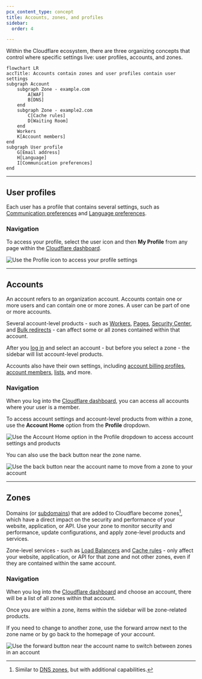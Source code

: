 ```yaml
---
pcx_content_type: concept
title: Accounts, zones, and profiles
sidebar:
  order: 4

---
```


Within the Cloudflare ecosystem, there are three organizing concepts that control where specific settings live: user profiles, accounts, and zones.

```mermaid
flowchart LR
accTitle: Accounts contain zones and user profiles contain user settings
subgraph Account
    subgraph Zone - example.com
        A[WAF]
        B[DNS]
    end
    subgraph Zone - example2.com
        C[Cache rules]
        D[Waiting Room]
    end
    Workers
    K[Account members]
end
subgraph User profile
    G[Email address]
    H[Language]
    I[Communication preferences]
end
```

***

## User profiles

Each user has a profile that contains several settings, such as [Communication preferences](/fundamentals/setup/account/customize-account/communication-preference/) and [Language preferences](/fundamentals/setup/account/customize-account/language-preference/).

### Navigation

To access your profile, select the user icon and then **My Profile** from any page within the [Cloudflare dashboard](https://dash.cloudflare.com).

![Use the Profile icon to access your profile settings](~/assets/images/fundamentals/get-started/profile-navigation.png)

***

## Accounts

An account refers to an organization account. Accounts contain one or more users and can contain one or more zones. A user can be part of one or more accounts.

Several account-level products - such as [Workers](/workers/), [Pages](/pages/), [Security Center](/security-center/), and [Bulk redirects](/rules/url-forwarding/bulk-redirects/) - can affect some or all zones contained within that account.

After you [log in](https://dash.cloudflare.com) and select an account - but before you select a zone - the sidebar will list account-level products.

Accounts also have their own settings, including [account billing profiles](/fundamentals/subscriptions-and-billing/create-billing-profile/), [account members](/fundamentals/setup/manage-members/), [lists](/waf/tools/lists/), and more.

### Navigation

When you log into the [Cloudflare dashboard](https://dash.cloudflare.com), you can access all accounts where your user is a member.

To access account settings and account-level products from within a zone, use the **Account Home** option from the **Profile** dropdown.

![Use the Account Home option in the Profile dropdown to access account settings and products](~/assets/images/fundamentals/get-started/account-navigation-profile.png)

You can also use the back button near the zone name.

![Use the back button near the account name to move from a zone to your account](~/assets/images/fundamentals/get-started/account-navigation.png)

***

## Zones

Domains (or [subdomains](/dns/zone-setups/subdomain-setup/)) that are added to Cloudflare become zones[^1], which have a direct impact on the security and performance of your website, application, or API. Use your zone to monitor security and performance, update configurations, and apply zone-level products and services.

Zone-level services - such as [Load Balancers](/load-balancing/) and [Cache rules](/cache/how-to/cache-rules/) - only affect your website, application, or API for that zone and not other zones, even if they are contained within the same account.

### Navigation

When you log into the [Cloudflare dashboard](https://dash.cloudflare.com) and choose an account, there will be a list of all zones within that account.

Once you are within a zone, items within the sidebar will be zone-related products.

If you need to change to another zone, use the forward arrow next to the zone name or by go back to the homepage of your account.

![Use the forward button near the account name to switch between zones in an account](~/assets/images/fundamentals/get-started/zone-navigation.png)

[^1]: Similar to [DNS zones](https://www.cloudflare.com/learning/dns/glossary/dns-zone/), but with additional capabilities.
